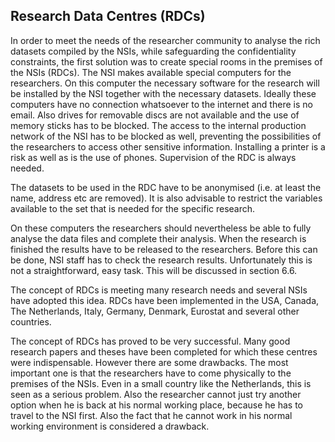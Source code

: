 ## Research Data Centres (RDCs)

In order to meet the needs of the researcher community to analyse the rich datasets compiled by the NSIs, while safeguarding the confidentiality constraints, the first solution was to create special rooms in the premises of the NSIs (RDCs). The NSI makes available special computers for the researchers. On this computer the necessary software for the research will be installed by the NSI together with the necessary datasets. Ideally these computers have no connection whatsoever to the internet and there is no email. Also drives for removable discs are not available and the use of memory sticks has to be blocked. The access to the internal production network of the NSI has to be blocked as well, preventing the possibilities of the researchers to access other sensitive information. Installing a printer is a risk as well as is the use of phones. Supervision of the RDC is always needed.

The datasets to be used in the RDC have to be anonymised (i.e. at least the name, address etc are removed). It is also advisable to restrict the variables available to the set that is needed for the specific research.

On these computers the researchers should neverthe­less be able to fully analyse the data files and complete their analysis. When the research is finished the results have to be released to the researchers. Before this can be done, NSI staff has to check the research results. Unfortunately this is not a straightforward, easy task. This will be discussed in section 6.6.

The concept of RDCs is meeting many research needs and several NSIs have adopted this idea. RDCs have been implemented in the USA, Canada, The Netherlands, Italy, Germany, Denmark, Eurostat and several other countries.

The concept of RDCs has proved to be very successful. Many good research papers and theses have been completed for which these centres were indispensable. However there are some drawbacks. The most important one is that the researchers have to come physically to the premises of the NSIs. Even in a small country like the Netherlands, this is seen as a serious problem. Also the researcher cannot just try another option when he is back at his normal working place, because he has to travel to the NSI first. Also the fact that he cannot work in his normal working environment is considered a drawback.

